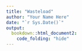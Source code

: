 ```yaml
---
title: "Wasteload"
author: "Your Name Here"
date: "`r Sys.Date()`"
output:
  bookdown::html_document2:
    code_folding: "hide"
---
```

